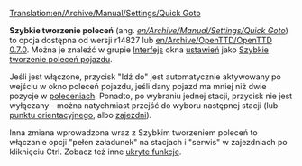 [[Translation:en/Archive/Manual/Settings/Quick Goto]]

'''Szybkie tworzenie poleceń''' (ang. ''[[en/Archive/Manual/Settings/Quick Goto]]'') to opcja dostępna od wersji r14827 lub [[en/Archive/OpenTTD/OpenTTD 0.7.0]].
Można je znaleźć w grupie [[pl/Manual/Base Set/Trains/Ustawienia/Interfejs|Interfejs]] okna [[pl/Archive/Manual/Settings/Ustawienia|ustawień]] jako [[pl/Manual/Base Set/Trains/Ustawienia/Interfejs#szybkie-tworzenie-polecen-pojazdu|Szybkie tworzenie poleceń pojazdu]].

Jeśli jest włączone, przycisk "Idź do" jest automatycznie aktywowany po wejściu w okno poleceń pojazdu, jeśli dany pojazd ma mniej niż dwie pozycje w [[pl/Manual/Polecenia|poleceniach]]. Ponadto, po wybraniu jednej stacji, przycisk nie jest wyłączany - można natychmiast przejść do wyboru następnej stacji (lub [[pl/Manual/Punkty orientacyjne|punktu orientacyjnego]], albo [[pl/Zajezdnie|zajezdni]]).

Inna zmiana wprowadzona wraz z Szybkim tworzeniem poleceń to włączanie opcji "pełen załadunek" na stacjach i "serwis" w zajezdniach po kliknięciu Ctrl. Zobacz też inne [[pl/Manual/Ukryte funkcje|ukryte funkcje]].